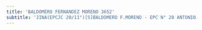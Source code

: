 ```yaml
---
title: 'BALDOMERO FERNANDEZ MORENO 3652'
subtitle: 'JINA(EPCJC 20/11°)[S]BALDOMERO F.MORENO - EPC N° 20 ANTONIO ALICE'
---
```



